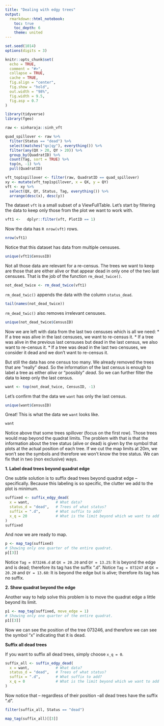 ```yaml
---
title: "Dealing with edgy trees"
output: 
  rmarkdown::html_notebook:
    toc: true
    toc_depth: 6
    theme: united
---
```


```r
set.seed(1014)
options(digits = 3)

knitr::opts_chunk$set(
  echo = TRUE,
  comment = "#>",
  collapse = TRUE,
  cache = TRUE,
  fig.align = "center",
  fig.show = "hold",
  out.width = "98%", 
  fig.width = 9.5, 
  fig.asp = 0.7
)
```

```r
library(tidyverse)
library(fgeo)
```

```r
raw <- sinharaja::sinh_vft

quad_spillover <- raw %>% 
  filter(Status == "dead") %>% 
  select(matches("qx|qy"), everything()) %>% 
  filter(any(QX > 20, QY > 20)) %>% 
  group_by(QuadratID) %>% 
  count(Tag, sort = TRUE) %>% 
  top(n, -1) %>% 
  pull(QuadratID)
```

```r
vft_top1spillover <- filter(raw, QuadratID == quad_spillover)
xy <- mutate(vft_top1spillover, x = QX, y = QY)
vft <- xy %>% 
  select(QX, QY, Status, Tag, everything()) %>%
  arrange(desc(x), desc(y))
```

The dataset `vft` is a small subset of a ViewFullTable. Let's start by filtering the data to keep only those from the plot we want to work with.

```r
vft1 <-   dplyr::filter(vft, PlotID == 1)
```

Now the data has `R nrow(vft)` rows.

```r
nrow(vft1)
```

Notice that this dataset has data from multiple censuses.

```r
unique(vft1$CensusID)
```

Not all those data are relevant for a re-census. The trees we want to keep are those that are either alive or that appear dead in only one of the two last censuses. That is the job of the function `rm_dead_twice()`.

```r
not_dead_twice <- rm_dead_twice(vft1)
```

`rm_dead_twic()` appends the data with the column `status_dead`.

```r
tail(names(not_dead_twice))
```

`rm_dead_twic()` also removes irrelevant censuses. 

```r
unique(not_dead_twice$CensusID)
```

Now we are left with data from the last two censuses which is all we need:
* If a tree was alive in the last censuses, we want to re-census it.
* If a tree was alive in the previous last censuses but dead in the last census, we also want to re-census it.
* If a tree was dead in the last two censuses, we consider it dead and we don't want to re-census it.

But still the data has one census too many. We already removed the trees that are "really" dead. So the information of the last census is enough to label a tree as either _alive_ or "possibly" _dead_. So we can further filter the data to keep only the last census.

```r
want <- top(not_dead_twice, CensusID, -1)
```

Let's confirm that the data we `want` has only the last census.

```r
unique(want$CensusID)
```

Great! This is what the data we `want` looks like.

```r
want
```

Notice above that some trees spillover (focus on the first row). Those trees would map beyond the quadrat limits. The problem with that is that the information about the tree status (alive or dead) is given by the symbol that plots at the actual position of each tree. If we cut the map limits at 20m, we won't see the symbols and therefore we won't know the tree status. We can fix that in two (non exclusive) ways.

__1. Label dead trees beyond quadrat edge__

One subtle solution is to suffix dead trees beyond quadrat edge -- specifically. Because this labeling is so specific, the clutter we add to the plot is minimum.

```r
suffixed <- suffix_edgy_dead(
  x = want,            # What data?
  status_d = "dead",   # Trees of what status?
  suffix = ".d",       # What suffix to add?
  x_q = 20             # What is the limit beyond which we want to add a suffix?
)
suffixed
```

And now we are ready to map.

```r
p <- map_tag(suffixed)
# Showing only one quarter of the entire quadrat.
p[[3]]
```

Notice `Tag = 073246.d` at `QX = 20.20` and `QY = 13.25`: It is beyond the edge and is dead; therefore its tag has the suffix ".d".
Notice `Tag = 073247` at `QX = 20.20` and `QY = 13.60`: It is beyond the edge but is alive; therefore its tag has no suffix.

__2. Show quadrat beyond the edge__

Another way to help solve this problem is to move the quadrat edge a little beyond its limit.

```r
p1 <- map_tag(suffixed, move_edge = 1)
# Showing only one quarter of the entire quadrat.
p1[[3]]
```

Now we can see the position of the tree 073246, and therefore we can see the symbol "x" indicating that it is dead.

__Suffix all dead trees__

If you want to suffix all dead trees, simply choose `x_q = 0`.

```r
suffix_all <- suffix_edgy_dead(
  x = want,            # What data?
  status_d = "dead",   # Trees of what status?
  suffix = ".d",       # What suffix to add?
  x_q = 0              # What is the limit beyond which we want to add a suffix?
)
```

Now notice that -- regardless of their position --all dead trees have the suffix ".d".

```r
filter(suffix_all, Status == "dead")
```

```r
map_tag(suffix_all)[[3]]
```

